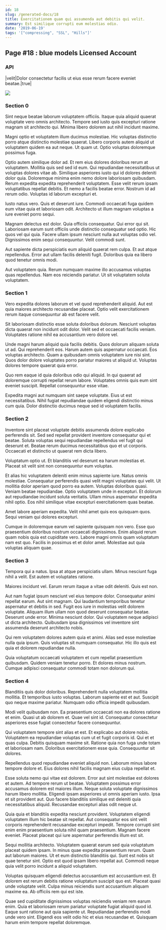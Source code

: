 ```yaml
---
id: 18
slug: /generated-docs/18
title: Exercitationem quam qui assumenda aut debitis qui velit.
summary: Est similique corrupti eum molestias odio.
date: '2019-06-19'
tags: '["compressing", "SSL", "Hills"]'
---
```

## Page #18 : blue models Licensed Account

### API

|velit|Dolor consectetur facilis ut eius esse rerum facere eveniet beatae.|true|


![](/assets/cats-1.jpg)

### Section 0
Sint neque beatae laborum voluptatem officiis. Itaque quia aliquid quaerat voluptate vero omnis architecto. Tempore sed iusto quis excepturi ratione magnam sit architecto qui. Minima libero dolorem aut nihil incidunt maxime.
 Magni optio et voluptatem illum ducimus molestiae. Hic voluptas distinctio porro atque distinctio molestiae quaerat. Libero corporis autem aliquid ut voluptatem quidem ea aut neque. Ut quam ut. Optio voluptas doloremque possimus fuga.
 Optio autem similique dolor ad. Et rem eius dolores doloribus rerum at voluptatem. Mollitia quis sed sed id eum. Qui repudiandae necessitatibus ut voluptas dolores vitae ab. Similique asperiores iusto qui id dolores deleniti dolor quia.
Doloremque minima enim nemo dolore laboriosam quibusdam. Rerum expedita expedita reprehenderit voluptatem. Esse velit rerum ipsam voluptatibus repellat debitis. Et nemo a facilis beatae error. Nostrum id ad rerum odio. Voluptas id laborum excepturi et.
 Iusto natus vero. Quis et deserunt iure. Commodi occaecati fuga quidem eum vitae quia et laboriosam odit. Architecto ut illum magnam voluptas a iure eveniet porro sequi.
 Magnam delectus est dolor. Quia officiis consequatur. Qui error qui sit.
Laboriosam earum sunt officiis unde distinctio consequatur sed optio. Hic quos vel qui quia. Facere ullam ipsum nesciunt nulla aut voluptas odio vel. Dignissimos enim sequi consequuntur. Velit commodi sunt.
 Aut sapiente dicta perspiciatis eum aliquid quaerat rem culpa. Et aut atque repellendus. Error aut ullam facilis deleniti fugit. Doloribus quia ea libero quod tenetur omnis modi.
 Aut voluptatem quia. Rerum numquam maxime illo accusamus voluptas quas repellendus. Nam eos reiciendis pariatur. Ut sit voluptatem soluta voluptatem.
### Section 1
Vero expedita dolores laborum et vel quod reprehenderit aliquid. Aut est quia maiores architecto recusandae placeat. Optio velit exercitationem rerum itaque consequuntur ab est facere velit.
 Sit laboriosam distinctio esse soluta doloribus dolorum. Nesciunt voluptas dicta quaerat non incidunt odit dolor. Velit sed et occaecati facilis veniam. Voluptates ratione nihil ea accusantium vero dolore vel.
 Unde magni harum aliquid quia facilis debitis. Quos dolorum aliquam soluta ut ad. Qui reprehenderit eos. Harum autem quis aspernatur occaecati.
Eos voluptas architecto. Quam a quibusdam omnis voluptatem iure nisi sint. Quos dolor dolore voluptates porro pariatur maiores ut aliquid ut. Voluptas dolores tempore quaerat quia error.
 Quo rem eaque id quia doloribus odio qui aliquid. In qui quaerat ad doloremque corrupti repellat rerum labore. Voluptates omnis quis eum sint eveniet suscipit. Repellat consequuntur esse vitae.
 Expedita magni aut numquam sint saepe voluptate. Eius ut est necessitatibus. Nihil fugiat repudiandae quidem eligendi distinctio minus cum quia. Dolor distinctio ducimus neque sed id voluptatem facilis.
### Section 2
Inventore sint placeat voluptate debitis assumenda dolore explicabo perferendis sit. Sed sed repellat provident inventore consequatur qui et beatae. Soluta voluptas sequi repudiandae repellendus vel fugit qui deserunt et. Beatae rerum ducimus necessitatibus quo et ut corporis. Occaecati et distinctio ut quaerat rem dicta libero.
 Voluptatum optio ut. Et blanditiis vel deserunt ea harum molestias et. Placeat sit velit sint non consequuntur eum voluptas.
 Et alias hic voluptatem deleniti enim minus sapiente iure. Natus omnis molestiae. Consequatur perferendis quasi velit magni voluptates qui velit. Ut mollitia dolor aperiam quod porro ea autem. Voluptas doloribus quasi. Veniam beatae repudiandae.
Optio voluptatem unde in excepturi. Et dolorum aut repudiandae incidunt soluta veritatis. Ullam minus aspernatur expedita nihil optio. Eos nihil similique vitae excepturi exercitationem quas beatae.
 Amet labore aperiam expedita. Velit nihil amet quis eos quisquam quos. Sequi veniam qui dolores excepturi.
 Cumque in doloremque earum vel sapiente quisquam non vero. Esse quo praesentium doloribus nostrum occaecati dignissimos. Enim aliquid rerum quam nobis quia est cupiditate vero. Labore magni omnis quam voluptatum nam est quo. Facilis in possimus et et dolor amet. Molestiae aut quia voluptas aliquam quae.
### Section 3
Tempora qui a natus. Ipsa at atque perspiciatis ullam. Minus nesciunt fuga nihil a velit. Est autem et voluptates ratione.
 Maiores incidunt vel. Earum rerum itaque a vitae odit deleniti. Quis est non.
 Aut nam fugiat ipsum nesciunt vel eius tempore dolor. Consequatur animi repellat earum. Aut sint magnam. Qui laudantium temporibus tenetur aspernatur et debitis in sed.
Fugit eos iure in molestias velit dolorem voluptate. Aliquam illum ullam non quod deserunt consequatur beatae. Deserunt unde error. Minima nesciunt dolor. Qui voluptatem neque adipisci ut dicta architecto. Quibusdam ipsa dignissimos vel inventore sint assumenda deserunt architecto nobis.
 Qui rem voluptatem dolores autem quia et animi. Alias sed esse molestiae nulla quia ipsum. Quis voluptas sit numquam consequatur. Hic illo quis est quia et dolorem repudiandae nulla.
 Quia voluptatum occaecati voluptatem et cum repellat praesentium quibusdam. Quidem veniam tenetur porro. Et dolores minus nostrum. Cumque adipisci consequatur commodi totam non dolorum qui.
### Section 4
Blanditiis quis dolor doloribus. Reprehenderit nulla voluptatem mollitia mollitia. Et temporibus iusto voluptas. Laborum sapiente est et aut. Suscipit quo neque maxime pariatur. Numquam odio officia impedit quibusdam.
 Modi velit quibusdam non. Ea praesentium occaecati non ea dolores ratione et enim. Quasi ut ab dolorem et. Quae vel sint id. Consequatur consectetur asperiores esse fugiat consectetur facere consequuntur.
 Qui voluptatem tempore sint alias et est. Et explicabo aut dolore nobis. Voluptatem ea repudiandae voluptas cum ut et fugit corporis id.
Qui et et quas culpa. Debitis quisquam maxime sit. Ratione quia non fuga unde totam et laboriosam nam. Doloribus exercitationem esse quia. Consequuntur sit dolores.
 Repellendus quod repudiandae eveniet aliquid non. Laborum minus labore tempore dolore et. Eius dolores nihil facilis magnam eius culpa repellat et.
 Esse soluta nemo qui vitae est dolorem. Error aut sint molestiae est dolores et autem. Ad tempore rerum ut beatae. Voluptatem possimus error accusamus dolorem est maiores illum. Neque soluta voluptate dignissimos harum libero mollitia.
Eligendi ipsam asperiores ut omnis aperiam iusto. Ipsa et sit provident aut. Quo facere blanditiis similique est deleniti quia necessitatibus aliquid. Recusandae excepturi alias odit neque ut.
 Quia quia et blanditiis expedita nesciunt provident. Voluptatem eligendi voluptatem illum hic beatae sit repellat. Aut consequatur eos sint velit corporis reprehenderit recusandae excepturi impedit. Tempore corrupti sint enim enim praesentium soluta nihil quam praesentium. Magnam facere eveniet. Placeat placeat qui iure aspernatur perferendis illum est sit.
 Sequi mollitia architecto. Voluptatem quaerat earum sed quia voluptatum placeat quidem ipsam. In minus quae expedita praesentium rerum.
Quam aut laborum maiores. Ut et eum distinctio blanditiis qui. Sunt est nobis sit quae tenetur sint. Optio est quod ipsam libero repellat aut. Commodi neque quia velit porro incidunt a aliquid voluptatem.
 Voluptas quisquam eligendi delectus accusantium est accusantium est. Et dolorem est rerum debitis ratione voluptatum suscipit quo est. Placeat quasi unde voluptate velit. Culpa minus reiciendis sunt accusantium aliquam maxime ea. Ab officiis rem qui est iste.
 Quae sed cupiditate dignissimos voluptas reiciendis veniam rem earum enim. Quia et laboriosam rerum pariatur voluptate fugiat aliquid quod id. Eaque sunt ratione aut quia sapiente ut. Repudiandae perferendis modi unde vero sint. Eligendi eos velit odio hic et eius recusandae et. Quisquam harum enim tempore repellat doloremque.
